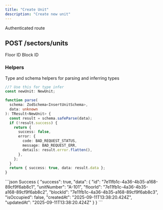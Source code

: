 ```yaml
---
title: "Create Unit"
description: "Create new unit"
---
```


<Info>Authenticated route</Info>
## POST /sectors/units

<Expandable title="Unit Schema">
  <ResponseField
    name="unitNumber"
    type="string"
    example="A-101"
    required
  />
  <ResponseField
    name="floorId"
    type="string"
    example="7e11fb1c-4a36-4b35-a168-89cf9f6ab8c2"
    required
  >
    Floor ID
  </ResponseField>
  <ResponseField
    name="blockId"
    type="string"
    example="7e11fb1c-4a36-4b35-a168-89cf9f6ab8c3"
    required
  >
    Block ID
  </ResponseField>
  <ResponseField
    name="isOccupied"
    type="boolean"
    example="false"
  />
</Expandable>

### Helpers

Type and schema helpers for parsing and inferring types

```ts Unit
//? Use this for type infer
const newUnit: NewUnit;
```

```ts InsertUnitSchema
function parse(
  schema: ZodSchema<InsertUnitSchema>,
  data: unknown
): TResult<NewUnit> {
  const result = schema.safeParse(data);
  if (!result.success) {
    return {
      success: false,
      error: {
        code: BAD_REQUEST_STATUS,
        message: BAD_REQUEST_ERR,
        details: result.error.flatten(),
      },
    };
  }
  return { success: true, data: result.data };
}
```

<ResponseExample>
```json Success
{
    "success": true,
    "data": {
        "id": "7e11fb1c-4a36-4b35-a168-89cf9f6ab8c1",
        "unitNumber": "A-101",
        "floorId": "7e11fb1c-4a36-4b35-a168-89cf9f6ab8c2",
        "blockId": "7e11fb1c-4a36-4b35-a168-89cf9f6ab8c3",
        "isOccupied": false,
        "createdAt": "2025-09-11T13:38:20.424Z",
        "updatedAt": "2025-09-11T13:38:20.424Z"
    }
}
```
</ResponseExample>
